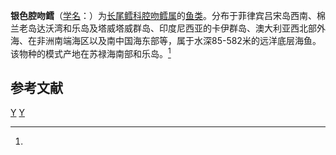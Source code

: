 {{Speciesbox
| taxon = Coelorinchus argetatus
| binomial_authority = (Smith et Radcliffe, 1913)<ref name='id6826'>{{cite web| url =http://www.bioinfo.cn/db05/BjdwSpecies.php?action=view&id=6826| title =银色腔吻鳕| work =《中国动物物种编目数据库》| publisher =中国科学院微生物研究所| author =中国科学院动物研究所| accessdate =2009-04-11| deadurl =yes| archiveurl =https://web.archive.org/web/20160305052403/http://www.bioinfo.cn/db05/BjdwSpecies.php?action=view&id=6826| archivedate =2016-03-05}}</ref>
}}

'''银色腔吻鳕'''（[[学名|学名]]：{{lang|la|''Coelorhynchus argetatus''}}）为[[长尾鳕科|长尾鳕科]][[腔吻鳕属|腔吻鳕属]]的[[鱼类|鱼类]]。分布于菲律宾吕宋岛西南、棉兰老岛达沃湾和乐岛及塔威塔威群岛、印度尼西亚的卡伊群岛、澳大利亚西北部外海、在非洲南端海区以及南中国海东部等，属于水深85-582米的远洋底层海鱼。该物种的模式产地在苏禄海南部和乐岛。<ref name='id6826'/>

== 参考文献 ==
{{reflist}}

{{taxonbar}}
[[Category:_1913年描述的鱼类|Y]]
[[Category:腔吻鳕属|Y]]